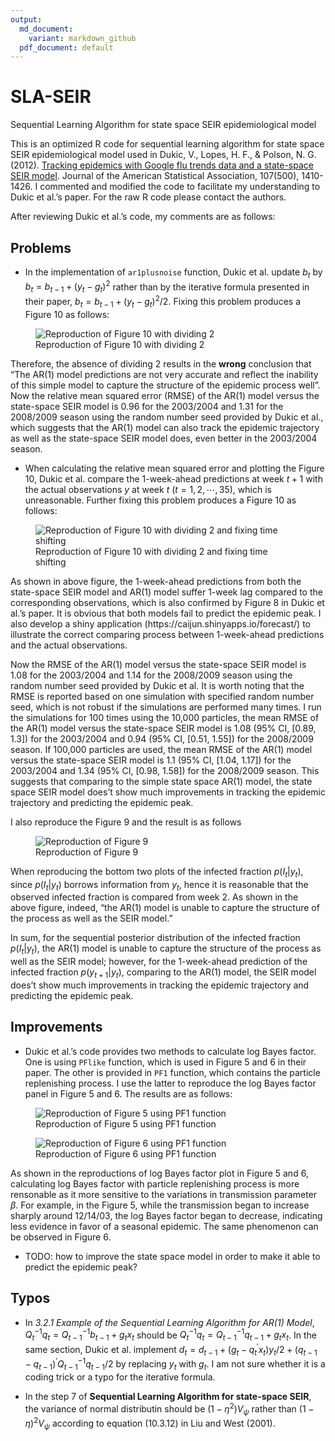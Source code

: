 ```yaml
---
output:
  md_document:
    variant: markdown_github
  pdf_document: default
---
```


# SLA-SEIR
Sequential Learning Algorithm for state space SEIR epidemiological model

This is an optimized R code  for sequential learning algorithm for state space SEIR epidemiological model used in Dukic, V., Lopes, H. F., & Polson, N. G. (2012). [Tracking epidemics with Google flu trends data and a state-space SEIR model](http://www.tandfonline.com/doi/abs/10.1080/01621459.2012.713876). Journal of the American Statistical Association, 107(500), 1410-1426. I commented and modified the code to facilitate my understanding to Dukic et al.'s paper. For the raw R code please contact the authors.

After reviewing Dukic et al.'s code, my comments are as follows:

## Problems

* In the implementation of `ar1plusnoise` function, Dukic et al. update $b_t$ by $b_t = b_{t-1} + (y_t - g_t)^2$ rather than by the iterative formula presented in their paper, $b_t = b_{t-1} + (y_t - g_t)^2/2$. Fixing this problem produces a Figure 10 as follows:

![Reproduction of Figure 10 with dividing 2](fig/Figure10_divide2.png)

Therefore, the absence of dividing 2 results in the **wrong** conclusion that "The AR(1) model predictions are not very accurate and reflect the inability of this simple model to capture the structure of the epidemic process well". Now the relative mean squared error (RMSE) of the AR(1) model versus the state-space SEIR model is 0.96 for the 2003/2004 and 1.31 for the 2008/2009 season using the random number seed provided by Dukic et al., which suggests that the AR(1) model can also track the epidemic trajectory as well as the state-space SEIR model does, even better in the 2003/2004 season.

* When calculating the relative mean squared error and plotting the Figure 10, Dukic et al. compare the 1-week-ahead predictions at week $t+1$ with the actual observations $y$ at week $t$ ($t=1,2,\cdots,35$), which is unreasonable. Further fixing this problem produces a Figure 10 as follows:

![Reproduction of Figure 10 with dividing 2 and fixing time shifting](fig/Figure10.png)

As shown in above figure, the 1-week-ahead predictions from both the state-space SEIR model and AR(1) model suffer 1-week lag compared to the corresponding observations, which is also confirmed by Figure 8 in Dukic et al.'s paper. It is obvious that both models fail to predict the epidemic peak. I also develop a shiny application (https://caijun.shinyapps.io/forecast/) to illustrate the correct comparing process between 1-week-ahead predictions and the actual observations.

Now the RMSE of the AR(1) model versus the state-space SEIR model is 1.08 for the 2003/2004 and 1.14 for the 2008/2009 season using the random number seed provided by Dukic et al. It is worth noting that the RMSE is reported based on one simulation with specified random number seed, which is not robust if the simulations are performed many times. I run the simulations for 100 times using the 10,000 particles, the mean RMSE of the AR(1) model versus the state-space SEIR model is 1.08 (95% CI, [0.89, 1.3]) for the 2003/2004 and 0.94 (95% CI, [0.51, 1.55]) for the 2008/2009 season. If 100,000 particles are used, the mean RMSE of the AR(1) model versus the state-space SEIR model is 1.1 (95% CI, [1.04, 1.17]) for the 2003/2004 and 1.34 (95% CI, [0.98, 1.58]) for the 2008/2009 season. This suggests that comparing to the simple state space AR(1) model, the state space SEIR model does't show much improvements in tracking the epidemic trajectory and predicting the epidemic peak.

I also reproduce the Figure 9 and the result is as follows

![Reproduction of Figure 9](fig/Figure9.png)

When reproducing the bottom two plots of the infected fraction $p(I_t|y_t)$, since $p(I_t|y_t)$ borrows information from $y_t$, hence it is reasonable that the observed infected fraction is compared from week 2. As shown in the above figure, indeed, "the AR(1) model is unable to capture the structure of the process as well as the SEIR model."

In sum, for the sequential posterior distribution of the infected fraction $p(I_t|y_t)$, the AR(1) model is unable to capture the structure of the process as well as the SEIR model; however, for the 1-week-ahead prediction of the infected fraction $p(y_{t+1}|y_t)$, comparing to the AR(1) model, the SEIR model does't show much improvements in tracking the epidemic trajectory and predicting the epidemic peak.

## Improvements

* Dukic et al.'s code provides two methods to calculate log Bayes factor. One is using `PFlike` function, which is used in Figure 5 and 6 in their paper. The other is provided in `PF1` function, which contains the particle replenishing process. I use the latter to reproduce the log Bayes factor panel in Figure 5 and 6. The results are as follows:

![Reproduction of Figure 5 using PF1 function](fig/Figure5.png)

![Reproduction of Figure 6 using PF1 function](fig/Figure6.png)

As shown in the reproductions of log Bayes factor plot in Figure 5 and 6, calculating log Bayes factor with particle replenishing process is more rensonable as it more sensitive to the variations in transmission parameter $\beta$. For example, in the Figure 5, while the transmission began to increase sharply around 12/14/03, the log Bayes factor began to decrease, indicating less evidence in favor of a seasonal epidemic. The same phenomenon can be observed in Figure 6.

* TODO: how to improve the state space model in order to make it able to predict the epidemic peak?

## Typos

* In *3.2.1 Example of the Sequential Learning Algorithm for AR(1) Model*, $Q_t^{-1}q_t = Q_{t-1}^{-1}b_{t-1} + g_tx_t$ should be $Q_t^{-1}q_t = Q_{t-1}^{-1}q_{t-1} + g_tx_t$. In the same section, Dukic et al. implement $d_t = d_{t-1} + (g_t - q_t^\prime x_t)y_t/2 + (q_{t-1}-q_{t-1})^\prime Q_{t-1}^{-1}q_{t-1}/2$ by replacing $y_t$ with $g_t$. I am not sure whether it is a coding trick or a typo for the iterative formula.

* In the step 7 of **Sequential Learning Algorithm for state-space SEIR**, the variance of normal distributin should be $(1 - \eta^2) V_{\psi}$ rather than $(1 - \eta)^2 V_{\psi}$ according to equation (10.3.12) in Liu and West (2001).